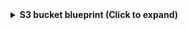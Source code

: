 <details>
<summary><b>S3 bucket blueprint (Click to expand)</b></summary>

```json showLineNumbers
{
  "identifier": "s3Bucket",
  "description": "This blueprint represents an AWS S3 bucket in our software catalog",
  "title": "S3 bucket",
  "icon": "AWS",
  "schema": {
    "properties": {
      "arn": {
        "type": "string",
        "title": "ARN"
      },
      "region": {
        "type": "string",
        "title": "Region"
      },
      "creationDate": {
        "type": "string",
        "format": "date-time",
        "title": "Creation date"
      },
      "tags": {
        "type": "array",
        "title": "Tags",
        "items": {
          "type": "object",
          "properties": {
            "Key": {
              "type": "string"
            },
            "Value": {
              "type": "string"
            }
          }
        }
      }
    },
    "required": []
  },
  "mirrorProperties": {},
  "calculationProperties": {},
  "aggregationProperties": {},
  "relations": {
    "account": {
      "title": "Account",
      "target": "awsAccount",
      "required": true,
      "many": false
    }
  }
}
```

</details>
